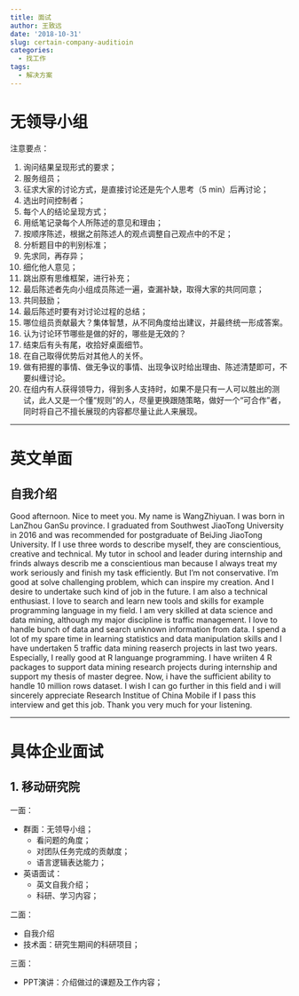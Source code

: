 ```yaml
---
title: 面试
author: 王致远
date: '2018-10-31'
slug: certain-company-auditioin
categories:
  - 找工作
tags:
  - 解决方案
---
```


# 无领导小组

注意要点：

1. 询问结果呈现形式的要求；
2. 服务组员；
3. 征求大家的讨论方式，是直接讨论还是先个人思考（5 min）后再讨论；
4. 选出时间控制者；
5. 每个人的结论呈现方式；
6. 用纸笔记录每个人所陈述的意见和理由；
7. 按顺序陈述，根据之前陈述人的观点调整自己观点中的不足；
8. 分析题目中的判别标准；
9. 先求同，再存异；
10. 细化他人意见；
11. 跳出原有思维框架，进行补充；
12. 最后陈述者先向小组成员陈述一遍，查漏补缺，取得大家的共同同意；
13. 共同鼓励；
14. 最后陈述时要有对讨论过程的总结；
15. 哪位组员贡献最大？集体智慧，从不同角度给出建议，并最终统一形成答案。
16. 认为讨论环节哪些是做的好的，哪些是无效的？
17. 结束后有头有尾，收拾好桌面细节。
18. 在自己取得优势后对其他人的关怀。
19. 做有把握的事情、做无争议的事情、出现争议时给出理由、陈述清楚即可，不要纠缠讨论。
20. 在组内有人获得领导力，得到多人支持时，如果不是只有一人可以胜出的测试，此人又是一个懂“规则”的人，尽量更换跟随策略，做好一个“可合作”者，同时将自己不擅长展现的内容都尽量让此人来展现。

--------

# 英文单面

## 自我介绍

Good afternoon. Nice to meet you. My name is WangZhiyuan. I was born in LanZhou GanSu province. I graduated from Southwest JiaoTong University in 2016 and was recommended for postgraduate of BeiJing JiaoTong University. 
If I use three words to describe myself, they are conscientious, creative and technical. My tutor in school and leader during internship and frinds always describ me a conscientious man because I always treat my work seriously and finish my task efficiently. But I'm not conservative. I'm good at solve challenging problem, which can inspire my creation. And I desire to undertake such kind of job in the future. I am also a technical enthusiast. I love to search and learn new tools and skills for example programming language in my field.
I am very skilled at data science and data mining, although my major discipline is traffic management. I love to handle bunch of data and search unknown information from data. I spend a lot of my spare time in learning statistics and data manipulation skills and I have undertaken 5 traffic data mining reaserch projects in last two years. Especially, I really good at R languange programming. I have wriiten 4 R packages to support data mining research projects during internship and support my thesis of master degree. Now, i have the sufficient ability to handle 10 million rows dataset.
I wish I can go further in this field and i will sincerely appreciate Research Institue of China Mobile if I pass this interview and get this job. Thank you very much for your listening.

--------

# 具体企业面试

## 1. 移动研究院

一面：

- 群面：无领导小组；
    - 看问题的角度；
    - 对团队任务完成的贡献度；
    - 语言逻辑表达能力；
- 英语面试：
    - 英文自我介绍；
    - 科研、学习内容；

二面：

- 自我介绍
- 技术面：研究生期间的科研项目；

三面：

- PPT演讲：介绍做过的课题及工作内容；






